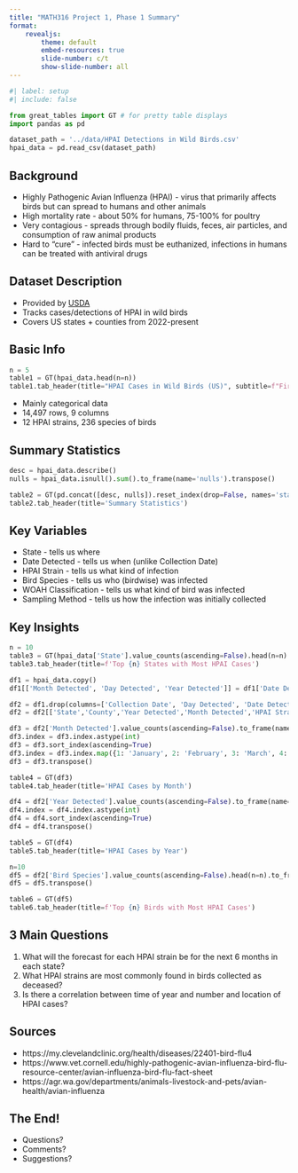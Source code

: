 ```yaml
---
title: "MATH316 Project 1, Phase 1 Summary"
format:
    revealjs:
        theme: default
        embed-resources: true
        slide-number: c/t
        show-slide-number: all
---
```


```python
#| label: setup
#| include: false

from great_tables import GT # for pretty table displays
import pandas as pd

dataset_path = '../data/HPAI Detections in Wild Birds.csv'
hpai_data = pd.read_csv(dataset_path)
```

## Background
- Highly Pathogenic Avian Influenza (HPAI) - virus that primarily affects birds but can spread to humans and other animals
- High mortality rate - about 50% for humans, 75-100% for poultry
- Very contagious - spreads through bodily fluids, feces, air particles, and consumption of raw animal products
- Hard to "cure" - infected birds must be euthanized, infections in humans can be treated with antiviral drugs

## Dataset Description
- Provided by [USDA](https://www.aphis.usda.gov/livestock-poultry-disease/avian/avian-influenza/hpai-detections/wild-birds)
- Tracks cases/detections of HPAI in wild birds
- Covers US states + counties from 2022-present

## Basic Info
```python
n = 5
table1 = GT(hpai_data.head(n=n))
table1.tab_header(title="HPAI Cases in Wild Birds (US)", subtitle=f"First {n} rows of data")
```
- Mainly categorical data
- 14,497 rows, 9 columns
- 12 HPAI strains, 236 species of birds

## Summary Statistics
```python
desc = hpai_data.describe()
nulls = hpai_data.isnull().sum().to_frame(name='nulls').transpose()

table2 = GT(pd.concat([desc, nulls]).reset_index(drop=False, names='statistic').replace('top','mode'))
table2.tab_header(title='Summary Statistics')
```

## Key Variables
- State - tells us where
- Date Detected - tells us when (unlike Collection Date)
- HPAI Strain - tells us what kind of infection
- Bird Species - tells us who (birdwise) was infected
- WOAH Classification - tells us what kind of bird was infected
- Sampling Method - tells us how the infection was initially collected

## Key Insights
```python
n = 10
table3 = GT(hpai_data['State'].value_counts(ascending=False).head(n=n).to_frame(name='cases').T)
table3.tab_header(title=f'Top {n} States with Most HPAI Cases')
```

```python
df1 = hpai_data.copy()
df1[['Month Detected', 'Day Detected', 'Year Detected']] = df1['Date Detected'].str.split('/', expand=True)

df2 = df1.drop(columns=['Collection Date', 'Day Detected', 'Date Detected'])
df2 = df2[['State','County','Year Detected','Month Detected','HPAI Strain','Bird Species','WOAH Classification','Sampling Method','Submitting Agency']]

df3 = df2['Month Detected'].value_counts(ascending=False).to_frame(name='HPAI Cases')
df3.index = df3.index.astype(int)
df3 = df3.sort_index(ascending=True)
df3.index = df3.index.map({1: 'January', 2: 'February', 3: 'March', 4: 'April', 5: 'May', 6: 'June', 7: 'July', 8: 'August', 9: 'September', 10: 'October', 11: 'November', 12: 'December'})
df3 = df3.transpose()

table4 = GT(df3)
table4.tab_header(title='HPAI Cases by Month')
```

```python

df4 = df2['Year Detected'].value_counts(ascending=False).to_frame(name='HPAI Cases')
df4.index = df4.index.astype(int)
df4 = df4.sort_index(ascending=True)
df4 = df4.transpose()

table5 = GT(df4)
table5.tab_header(title='HPAI Cases by Year')
```

```python
n=10
df5 = df2['Bird Species'].value_counts(ascending=False).head(n=n).to_frame(name='HPAI Cases')
df5 = df5.transpose()

table6 = GT(df5)
table6.tab_header(title=f'Top {n} Birds with Most HPAI Cases')
```

## 3 Main Questions
1. What will the forecast for each HPAI strain be for the next 6 months in each state?
2. What HPAI strains are most commonly found in birds collected as deceased?
3. Is there a correlation between time of year and number and location of HPAI cases?

## Sources
- https://my.clevelandclinic.org/health/diseases/22401-bird-flu4
- https://www.vet.cornell.edu/highly-pathogenic-avian-influenza-bird-flu-resource-center/avian-influenza-bird-flu-fact-sheet
- https://agr.wa.gov/departments/animals-livestock-and-pets/avian-health/avian-influenza

## The End!
- Questions?
- Comments?
- Suggestions?